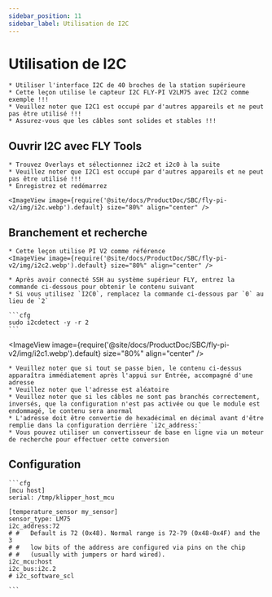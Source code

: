 ```yaml
---
sidebar_position: 11
sidebar_label: Utilisation de I2C
---
```


# Utilisation de I2C

    * Utiliser l'interface I2C de 40 broches de la station supérieure
    * Cette leçon utilise le capteur I2C FLY-PI V2LM75 avec I2C2 comme exemple !!!
    * Veuillez noter que I2C1 est occupé par d'autres appareils et ne peut pas être utilisé !!!
    * Assurez-vous que les câbles sont solides et stables !!!

## Ouvrir I2C avec FLY Tools

    * Trouvez Overlays et sélectionnez i2c2 et i2c0 à la suite
    * Veuillez noter que I2C1 est occupé par d'autres appareils et ne peut pas être utilisé !!!
    * Enregistrez et redémarrez

    <ImageView image={require('@site/docs/ProductDoc/SBC/fly-pi-v2/img/i2c.webp').default} size="80%" align="center" />


## Branchement et recherche
    * Cette leçon utilise PI V2 comme référence
    <ImageView image={require('@site/docs/ProductDoc/SBC/fly-pi-v2/img/i2c2.webp').default} size="80%" align="center" />

    * Après avoir connecté SSH au système supérieur FLY, entrez la commande ci-dessous pour obtenir le contenu suivant
    * Si vous utilisez `I2C0`, remplacez la commande ci-dessous par `0` au lieu de `2`

    ```cfg
    sudo i2cdetect -y -r 2
    ```

<ImageView image={require('@site/docs/ProductDoc/SBC/fly-pi-v2/img/i2c1.webp').default} size="80%" align="center" />

    * Veuillez noter que si tout se passe bien, le contenu ci-dessus apparaîtra immédiatement après l'appui sur Entrée, accompagné d'une adresse
    * Veuillez noter que l'adresse est aléatoire
    * Veuillez noter que si les câbles ne sont pas branchés correctement, inversés, que la configuration n'est pas activée ou que le module est endommagé, le contenu sera anormal
    * L'adresse doit être convertie de hexadécimal en décimal avant d'être remplie dans la configuration derrière `i2c_address:`
    * Vous pouvez utiliser un convertisseur de base en ligne via un moteur de recherche pour effectuer cette conversion

## Configuration

    ```cfg
    [mcu host]
    serial: /tmp/klipper_host_mcu

    [temperature_sensor my_sensor]
    sensor_type: LM75
    i2c_address:72
    # #   Default is 72 (0x48). Normal range is 72-79 (0x48-0x4F) and the 3
    # #   low bits of the address are configured via pins on the chip
    # #   (usually with jumpers or hard wired).
    i2c_mcu:host
    i2c_bus:i2c.2
    # i2c_software_scl

    ```
